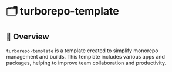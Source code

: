 # 🗂️ turborepo-template

## 📖 Overview

`turborepo-template` is a template created to simplify monorepo management and builds. This template includes various apps and packages, helping to improve team collaboration and productivity.

